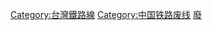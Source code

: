 {{commonscat|Former railway lines in Taiwan}}

[[Category:台灣鐵路線|Category:台灣鐵路線]]
[[Category:中国铁路废线|Category:中国铁路废线]]
[[Category:台灣鐵道史|廢]]